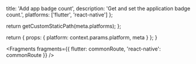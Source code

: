 
  title: 'Add app badge count',
  description: 'Get and set the application badge count.',
  platforms: ['flutter', 'react-native']
};

  return getCustomStaticPath(meta.platforms);
};

  return {
    props: {
      platform: context.params.platform,
      meta
    }
  };
}


<Fragments fragments={{ flutter: commonRoute, 'react-native': commonRoute }} />

